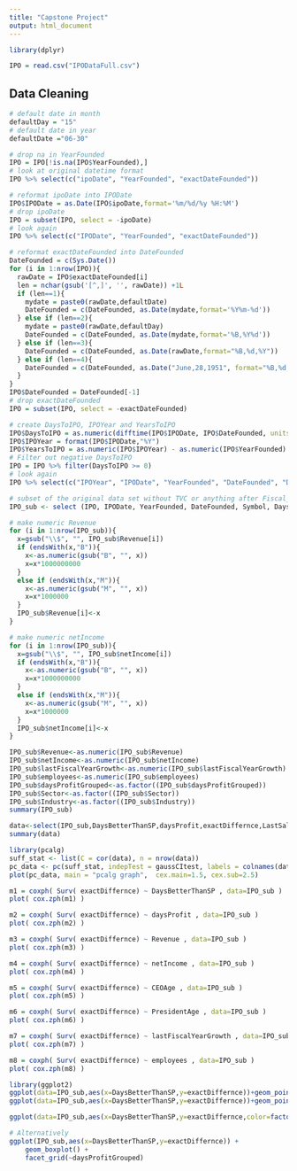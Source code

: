 ---
title: "Capstone Project"
output: html_document
---

```{r, message=FALSE, warning=FALSE}
library(dplyr)
```

```{r}
IPO = read.csv("IPODataFull.csv")
```

## Data Cleaning

```{r}
# default date in month
defaultDay = "15"
# default date in year
defaultDate ="06-30"
```

```{r}
# drop na in YearFounded
IPO = IPO[!is.na(IPO$YearFounded),]
# look at original datetime format
IPO %>% select(c("ipoDate", "YearFounded", "exactDateFounded"))
```

```{r}
# reformat ipoDate into IPODate
IPO$IPODate = as.Date(IPO$ipoDate,format='%m/%d/%y %H:%M')
# drop ipoDate
IPO = subset(IPO, select = -ipoDate)
# look again
IPO %>% select(c("IPODate", "YearFounded", "exactDateFounded"))
```

```{r}
# reformat exactDateFounded into DateFounded
DateFounded = c(Sys.Date())
for (i in 1:nrow(IPO)){
  rawDate = IPO$exactDateFounded[i]
  len = nchar(gsub('[^,]', '', rawDate)) +1L
  if (len==1){
    mydate = paste0(rawDate,defaultDate)
    DateFounded = c(DateFounded, as.Date(mydate,format='%Y%m-%d'))
  } else if (len==2){
    mydate = paste0(rawDate,defaultDay)
    DateFounded = c(DateFounded, as.Date(mydate,format='%B,%Y%d'))
  } else if (len==3){
    DateFounded = c(DateFounded, as.Date(rawDate,format="%B,%d,%Y"))
  } else if (len==4){
    DateFounded = c(DateFounded, as.Date("June,28,1951", format="%B,%d,%Y")) # I looked at this exception
  }
}
IPO$DateFounded = DateFounded[-1]
# drop exactDateFounded
IPO = subset(IPO, select = -exactDateFounded)
```

```{r}
# create DaysToIPO, IPOYear and YearsToIPO
IPO$DaysToIPO = as.numeric(difftime(IPO$IPODate, IPO$DateFounded, units = "days"))
IPO$IPOYear = format(IPO$IPODate,"%Y")
IPO$YearsToIPO = as.numeric(IPO$IPOYear) - as.numeric(IPO$YearFounded)
# Filter out negative DaysToIPO
IPO = IPO %>% filter(DaysToIPO >= 0)
# look again
IPO %>% select(c("IPOYear", "IPODate", "YearFounded", "DateFounded", "DaysToIPO", "YearsToIPO"))
```

```{r}
# subset of the original data set without TVC or anything after Fiscal_year
IPO_sub <- select (IPO, IPODate, YearFounded, DateFounded, Symbol, DaysBetterThanSP, daysProfit, daysProfitGrouped, exactDiffernce, Name, LastSale, MarketCap, Sector, Industry, CEOTakeOver, CEOAge, PresidentAge, Revenue, netIncome,  lastFiscalYearGrowth, employees)
```


```{r}
# make numeric Revenue
for (i in 1:nrow(IPO_sub)){
  x=gsub("\\$", "", IPO_sub$Revenue[i])
  if (endsWith(x,"B")){
    x<-as.numeric(gsub("B", "", x))
    x=x*1000000000
  }
  else if (endsWith(x,"M")){
    x<-as.numeric(gsub("M", "", x))
    x=x*1000000
  }
  IPO_sub$Revenue[i]<-x
}

# make numeric netIncome
for (i in 1:nrow(IPO_sub)){
  x=gsub("\\$", "", IPO_sub$netIncome[i])
  if (endsWith(x,"B")){
    x<-as.numeric(gsub("B", "", x))
    x=x*1000000000
  }
  else if (endsWith(x,"M")){
    x<-as.numeric(gsub("M", "", x))
    x=x*1000000
  }
  IPO_sub$netIncome[i]<-x
}
```

```{r}
IPO_sub$Revenue<-as.numeric(IPO_sub$Revenue)
IPO_sub$netIncome<-as.numeric(IPO_sub$netIncome)
IPO_sub$lastFiscalYearGrowth<-as.numeric(IPO_sub$lastFiscalYearGrowth)
IPO_sub$employees<-as.numeric(IPO_sub$employees)
IPO_sub$daysProfitGrouped<-as.factor((IPO_sub$daysProfitGrouped))
IPO_sub$Sector<-as.factor((IPO_sub$Sector))
IPO_sub$Industry<-as.factor((IPO_sub$Industry))
summary(IPO_sub)
```

```{r}
data<-select(IPO_sub,DaysBetterThanSP,daysProfit,exactDiffernce,LastSale,MarketCap,CEOAge,PresidentAge,Revenue,netIncome,lastFiscalYearGrowth,employees)
summary(data)
```

```{r}
library(pcalg)
suff_stat <- list(C = cor(data), n = nrow(data))
pc_data <- pc(suff_stat, indepTest = gaussCItest, labels = colnames(data), alpha = 0.05, skel.method = "stable.fast")
plot(pc_data, main = "pcalg graph",  cex.main=1.5, cex.sub=2.5)
```

```{r,eval=FALSE}
m1 = coxph( Surv( exactDiffernce) ~ DaysBetterThanSP , data=IPO_sub )
plot( cox.zph(m1) )

m2 = coxph( Surv( exactDiffernce) ~ daysProfit , data=IPO_sub )
plot( cox.zph(m2) )

m3 = coxph( Surv( exactDiffernce) ~ Revenue , data=IPO_sub )
plot( cox.zph(m3) )

m4 = coxph( Surv( exactDiffernce) ~ netIncome , data=IPO_sub )
plot( cox.zph(m4) )

m5 = coxph( Surv( exactDiffernce) ~ CEOAge , data=IPO_sub )
plot( cox.zph(m5) )

m6 = coxph( Surv( exactDiffernce) ~ PresidentAge , data=IPO_sub )
plot( cox.zph(m6) )

m7 = coxph( Surv( exactDiffernce) ~ lastFiscalYearGrowth , data=IPO_sub )
plot( cox.zph(m7) )

m8 = coxph( Surv( exactDiffernce) ~ employees , data=IPO_sub )
plot( cox.zph(m8) )
```

```{r}
library(ggplot2)
ggplot(data=IPO_sub,aes(x=DaysBetterThanSP,y=exactDiffernce))+geom_point()+geom_smooth()
ggplot(data=IPO_sub,aes(x=DaysBetterThanSP,y=exactDiffernce))+geom_point()+geom_smooth()
```

```{r}
ggplot(data=IPO_sub,aes(x=DaysBetterThanSP,y=exactDiffernce,color=factor(daysProfitGrouped)))+geom_point()+geom_smooth()

# Alternatively
ggplot(IPO_sub,aes(x=DaysBetterThanSP,y=exactDiffernce)) +
    geom_boxplot() +
    facet_grid(~daysProfitGrouped)
```


